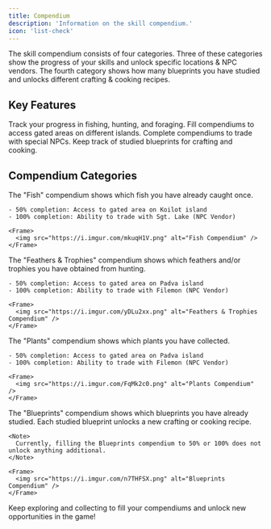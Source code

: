```yaml
---
title: Compendium
description: 'Information on the skill compendium.'
icon: 'list-check'
---
```


The skill compendium consists of four categories. Three of these categories show the progress of your skills and unlock specific locations & NPC vendors. The fourth category shows how many blueprints you have studied and unlocks different crafting & cooking recipes.

## Key Features

<CardGroup cols={2}>
  <Card title="Skill Progress" icon="chart-line">
    Track your progress in fishing, hunting, and foraging.
  </Card>
  <Card title="Unlock Locations" icon="map-location-dot">
    Fill compendiums to access gated areas on different islands.
  </Card>
  <Card title="NPC Vendors" icon="shop">
    Complete compendiums to trade with special NPCs.
  </Card>
  <Card title="Blueprint Tracking" icon="scroll">
    Keep track of studied blueprints for crafting and cooking.
  </Card>
</CardGroup>

## Compendium Categories

<Tabs>
  <Tab title="Fish">
    The "Fish" compendium shows which fish you have already caught once.
    
    - 50% completion: Access to gated area on Koilot island
    - 100% completion: Ability to trade with Sgt. Lake (NPC Vendor)

    <Frame>
      <img src="https://i.imgur.com/mkuqH1V.png" alt="Fish Compendium" />
    </Frame>
  </Tab>
  <Tab title="Feathers & Trophies">
    The "Feathers & Trophies" compendium shows which feathers and/or trophies you have obtained from hunting.
    
    - 50% completion: Access to gated area on Padva island
    - 100% completion: Ability to trade with Filemon (NPC Vendor)

    <Frame>
      <img src="https://i.imgur.com/yDLu2xx.png" alt="Feathers & Trophies Compendium" />
    </Frame>
  </Tab>
  <Tab title="Plants">
    The "Plants" compendium shows which plants you have collected.
    
    - 50% completion: Access to gated area on Padva island
    - 100% completion: Ability to trade with Filemon (NPC Vendor)

    <Frame>
      <img src="https://i.imgur.com/FqMk2c0.png" alt="Plants Compendium" />
    </Frame>
  </Tab>
  <Tab title="Blueprints">
    The "Blueprints" compendium shows which blueprints you have already studied. Each studied blueprint unlocks a new crafting or cooking recipe.
    
    <Note>
      Currently, filling the Blueprints compendium to 50% or 100% does not unlock anything additional.
    </Note>

    <Frame>
      <img src="https://i.imgur.com/n7THFSX.png" alt="Blueprints Compendium" />
    </Frame>
  </Tab>
</Tabs>

<Callout type="info">
  Keep exploring and collecting to fill your compendiums and unlock new opportunities in the game!
</Callout>